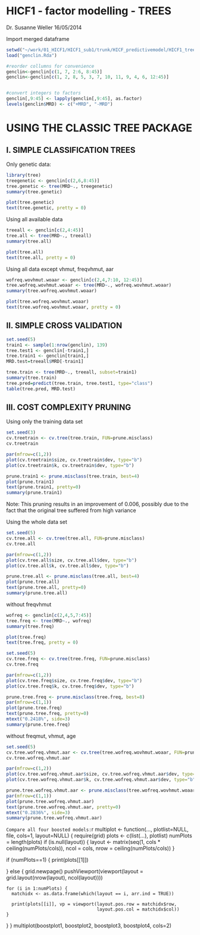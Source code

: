 HICF1 - factor modelling - TREES
========================================================

Dr. Susanne Weller 
16/05/2014

Import merged dataframe

```r
setwd("~/work/01_HICF1/HICF1_sub1/trunk/HICF_predictivemodel/HICF1_trees")
load("genclin.Rda")

#reorder collumns for convenience
genclin<-genclin[c(1, 7, 2:6, 8:45)]
genclin<-genclin[c(1, 2, 8, 5, 3, 7, 10, 11, 9, 4, 6, 12:45)]


#convert integers to factors
genclin[,9:45] <- lapply(genclin[,9:45], as.factor)
levels(genclin$MRD) <- c("+MRD", "-MRD")


```

USING THE CLASSIC TREE PACKAGE
==============================

I. SIMPLE CLASSIFICATION TREES
-------------------------------

Only genetic data:

```r

library(tree)
treegenetic <- genclin[c(2,6,8:45)]
tree.genetic <- tree(MRD~., treegenetic)
summary(tree.genetic)

plot(tree.genetic)
text(tree.genetic, pretty = 0)

```

Using all available data
```r
treeall <- genclin[c(2,4:45)]
tree.all <- tree(MRD~., treeall)
summary(tree.all)

plot(tree.all)
text(tree.all, pretty = 0)
```

Using all data except vhmut, freqvhmut, aar
```r
wofreq.wovhmut.woaar <- genclin[c(2,4,7:10, 12:45)]
tree.wofreq.wovhmut.woaar <- tree(MRD~., wofreq.wovhmut.woaar)
summary(tree.wofreq.wovhmut.woaar)

plot(tree.wofreq.wovhmut.woaar)
text(tree.wofreq.wovhmut.woaar, pretty = 0)
```

II. SIMPLE CROSS VALIDATION
---------------------------

```r

set.seed(5)
train1 <- sample(1:nrow(genclin), 139)
tree.test1 <- genclin[-train1,]
tree.train1 <- genclin[train1,]
MRD.test=treeall$MRD[-train1]

tree.train <- tree(MRD~., treeall, subset=train1)
summary(tree.train)
tree.pred=predict(tree.train, tree.test1, type="class")
table(tree.pred, MRD.test)
```

III. COST COMPLEXITY PRUNING
----------------------------

Using only the training data set

```r

set.seed(3)
cv.treetrain <- cv.tree(tree.train, FUN=prune.misclass)
cv.treetrain

par(mfrow=c(1,2))
plot(cv.treetrain$size, cv.treetrain$dev, type="b")
plot(cv.treetrain$k, cv.treetrain$dev, type="b")

prune.train1 <- prune.misclass(tree.train, best=4)
plot(prune.train1)
text(prune.train1, pretty=0)
summary(prune.train1)
```
Note: This pruning results in an improvement of 0.006, possibly due to the fact that the original tree suffered from high variance


Using the whole data set

```r
set.seed(5)
cv.tree.all <- cv.tree(tree.all, FUN=prune.misclass)
cv.tree.all

par(mfrow=c(1,2))
plot(cv.tree.all$size, cv.tree.all$dev, type="b")
plot(cv.tree.all$k, cv.tree.all$dev, type="b")

prune.tree.all <- prune.misclass(tree.all, best=4)
plot(prune.tree.all)
text(prune.tree.all, pretty=0)
summary(prune.tree.all)
```

without freqvhmut
```r
wofreq <- genclin[c(2,4,5,7:45)]
tree.freq <- tree(MRD~., wofreq)
summary(tree.freq)

plot(tree.freq)
text(tree.freq, pretty = 0)

set.seed(5)
cv.tree.freq <- cv.tree(tree.freq, FUN=prune.misclass)
cv.tree.freq

par(mfrow=c(1,2))
plot(cv.tree.freq$size, cv.tree.freq$dev, type="b")
plot(cv.tree.freq$k, cv.tree.freq$dev, type="b")

prune.tree.freq <- prune.misclass(tree.freq, best=8)
par(mfrow=c(1,1))
plot(prune.tree.freq)
text(prune.tree.freq, pretty=0)
mtext("0.2418%", side=3)
summary(prune.tree.freq)
```

without freqmut, vhmut, age
```r
set.seed(5)
cv.tree.wofreq.vhmut.aar <- cv.tree(tree.wofreq.wovhmut.woaar, FUN=prune.misclass)
cv.tree.wofreq.vhmut.aar 

par(mfrow=c(1,2))
plot(cv.tree.wofreq.vhmut.aar$size, cv.tree.wofreq.vhmut.aar$dev, type="b")
plot(cv.tree.wofreq.vhmut.aar$k, cv.tree.wofreq.vhmut.aar$dev, type="b")

prune.tree.wofreq.vhmut.aar <- prune.misclass(tree.wofreq.wovhmut.woaar, best=8)
par(mfrow=c(1,1))
plot(prune.tree.wofreq.vhmut.aar)
text(prune.tree.wofreq.vhmut.aar, pretty=0)
mtext("0.2836%", side=3)
summary(prune.tree.wofreq.vhmut.aar)
```









```
Compare all four boosted models:
```r
multiplot <- function(..., plotlist=NULL, file, cols=1, layout=NULL) {
  require(grid)
  plots <- c(list(...), plotlist)
  numPlots = length(plots)
  if (is.null(layout)) {
    layout <- matrix(seq(1, cols * ceiling(numPlots/cols)),
                    ncol = cols, nrow = ceiling(numPlots/cols))
  }

 if (numPlots==1) {
    print(plots[[1]])

  } else {
    grid.newpage()
    pushViewport(viewport(layout = grid.layout(nrow(layout), ncol(layout))))

    for (i in 1:numPlots) {
      matchidx <- as.data.frame(which(layout == i, arr.ind = TRUE))

      print(plots[[i]], vp = viewport(layout.pos.row = matchidx$row,
                                      layout.pos.col = matchidx$col))
    }
  }
}
multiplot(boostplot1, boostplot2, boostplot3, boostplot4, cols=2)
